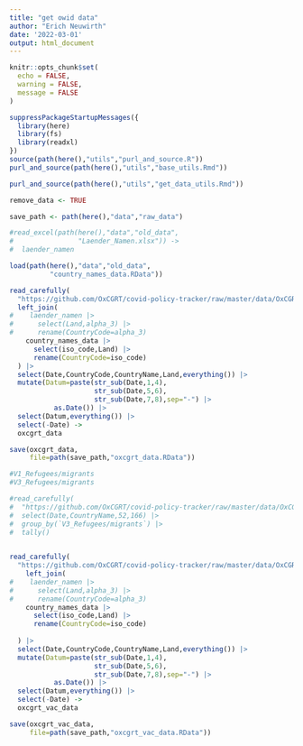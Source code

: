 ```yaml
---
title: "get owid data"
author: "Erich Neuwirth"
date: '2022-03-01'
output: html_document
---
```





```r
knitr::opts_chunk$set(
  echo = FALSE,
  warning = FALSE,
  message = FALSE
) 
```

```r
suppressPackageStartupMessages({
  library(here)
  library(fs)
  library(readxl)
})  
source(path(here(),"utils","purl_and_source.R"))
purl_and_source(path(here(),"utils","base_utils.Rmd"))
```

```r
purl_and_source(path(here(),"utils","get_data_utils.Rmd"))
```

```r
remove_data <- TRUE
```


```r
save_path <- path(here(),"data","raw_data")
```


```r
#read_excel(path(here(),"data","old_data",
#                "Laender_Namen.xlsx")) ->
#  laender_namen
```

```r
load(path(here(),"data","old_data",
          "country_names_data.RData"))
```


```r
read_carefully(
  "https://github.com/OxCGRT/covid-policy-tracker/raw/master/data/OxCGRT_latest.csv") |> 
  left_join(
#    laender_namen |>
#      select(Land,alpha_3) |>
#      rename(CountryCode=alpha_3)
    country_names_data |>
      select(iso_code,Land) |>
      rename(CountryCode=iso_code)
  ) |>
  select(Date,CountryCode,CountryName,Land,everything()) |>
  mutate(Datum=paste(str_sub(Date,1,4),
                     str_sub(Date,5,6),
                     str_sub(Date,7,8),sep="-") |>
           as.Date()) |>
  select(Datum,everything()) |>
  select(-Date) ->
  oxcgrt_data
```



```r
save(oxcgrt_data,
     file=path(save_path,"oxcgrt_data.RData"))
```

```r
#V1_Refugees/migrants
#V3_Refugees/migrants
```


```r
#read_carefully(
#  "https://github.com/OxCGRT/covid-policy-tracker/raw/master/data/OxCGRT_vaccines_full.csv") |>
#  select(Date,CountryName,52,166) |>
#  group_by(`V3_Refugees/migrants`) |> 
#  tally() 
  
```


```r
read_carefully(
  "https://github.com/OxCGRT/covid-policy-tracker/raw/master/data/OxCGRT_vaccines_full.csv") |>
    left_join(
#    laender_namen |>
#      select(Land,alpha_3) |>
#      rename(CountryCode=alpha_3)
    country_names_data |>
      select(iso_code,Land) |>
      rename(CountryCode=iso_code)
    
  ) |>
  select(Date,CountryCode,CountryName,Land,everything()) |>
  mutate(Datum=paste(str_sub(Date,1,4),
                     str_sub(Date,5,6),
                     str_sub(Date,7,8),sep="-") |>
           as.Date()) |>
  select(Datum,everything()) |>
  select(-Date) ->
  oxcgrt_vac_data
```


```r
save(oxcgrt_vac_data,
     file=path(save_path,"oxcgrt_vac_data.RData"))
```

```r

```

